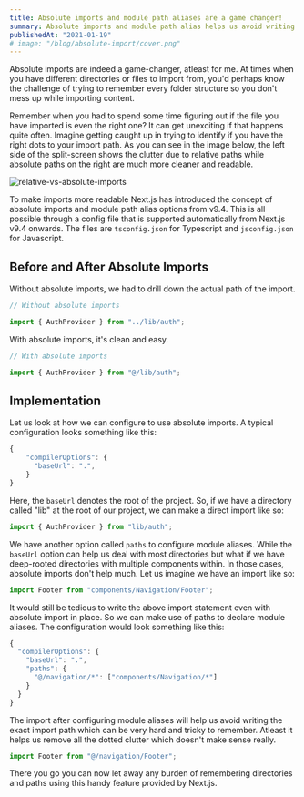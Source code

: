 ```yaml
---
title: Absolute imports and module path aliases are a game changer!
summary: Absolute imports and module path alias helps us avoid writing the exact import path of a deeply-rooted component.
publishedAt: "2021-01-19"
# image: "/blog/absolute-import/cover.png"
---
```


Absolute imports are indeed a game-changer, atleast for me. At times when you have different directories or files to import from, you'd perhaps know the challenge of trying to remember every folder structure so you don't mess up while importing content.

Remember when you had to spend some time figuring out if the file you have imported is even the right one? It can get unexciting if that happens quite often. Imagine getting caught up in trying to identify if you have the right dots to your import path. As you can see in the image below, the left side of the split-screen shows the clutter due to relative paths while absolute paths on the right are much more cleaner and readable.

<Image
  width={800}
  height={800}
  src="/blog/absolute-import/relative-vs-absolute.png"
  alt="relative-vs-absolute-imports"
/>

To make imports more readable Next.js has introduced the concept of absolute imports and module path alias options from v9.4. This is all possible through a config file that is supported automatically from Next.js v9.4 onwards. The files are `tsconfig.json` for Typescript and `jsconfig.json` for Javascript.

## Before and After Absolute Imports

Without absolute imports, we had to drill down the actual path of the import.

```js
// Without absolute imports

import { AuthProvider } from "../lib/auth";
```

With absolute imports, it's clean and easy.

```js
// With absolute imports

import { AuthProvider } from "@/lib/auth";
```

## Implementation

Let us look at how we can configure to use absolute imports. A typical configuration looks something like this:

```js title="jsconfig.json"
{
    "compilerOptions": {
      "baseUrl": ".",
    }
}
```

Here, the `baseUrl` denotes the root of the project. So, if we have a directory called "lib" at the root of our project, we can make a direct import like so:

```js
import { AuthProvider } from "lib/auth";
```

We have another option called `paths` to configure module aliases. While the `baseUrl` option can help us deal with most directories but what if we have deep-rooted directories with multiple components within. In those cases, absolute imports don't help much. Let us imagine we have an import like so:

```js
import Footer from "components/Navigation/Footer";
```

It would still be tedious to write the above import statement even with absolute import in place. So we can make use of paths to declare module aliases. The configuration would look something like this:

```js title="jsconfig.json"
{
  "compilerOptions": {
    "baseUrl": ".",
    "paths": {
      "@/navigation/*": ["components/Navigation/*"]
    }
  }
}
```

The import after configuring module aliases will help us avoid writing the exact import path which can be very hard and tricky to remember. Atleast it helps us remove all the dotted clutter which doesn't make sense really.

```js
import Footer from "@/navigation/Footer";
```

There you go you can now let away any burden of remembering directories and paths using this handy feature provided by Next.js.
